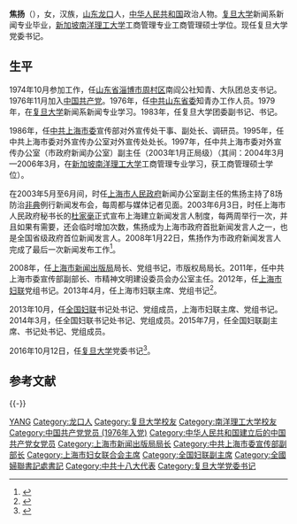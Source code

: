 '''焦扬'''（{{bd|1957年|8月||catIdx=J焦}}），女，汉族，[[山东|山东]][[龙口|龙口]]人，[[中华人民共和国|中华人民共和国]]政治人物。[[复旦大学|复旦大学]]新闻系新闻专业毕业，[[新加坡南洋理工大学|新加坡南洋理工大学]]工商管理专业工商管理硕士学位。现任复旦大学党委书记。

== 生平 ==
1974年10月参加工作，任[[山东省|山东省]][[淄博市|淄博市]][[周村区|周村区]]南阎公社知青、大队团总支书记。1976年11月加入[[中国共产党|中国共产党]]。1976年，任[[中共山东省委|中共山东省委]]知青办工作人员。1979年，在[[复旦大学|复旦大学]]新闻系新闻专业学习。1983年，任复旦大学团委副书记、书记。

1986年，任[[中共上海市委|中共上海市委]]宣传部对外宣传处干事、副处长、调研员。1995年，任中共上海市委对外宣传办公室对外宣传处处长。1997年，任中共上海市委对外宣传办公室（市政府新闻办公室）副主任（2003年1月正局级）（其间：2004年3月—2006年3月，在[[新加坡南洋理工大学|新加坡南洋理工大学]]工商管理专业学习，获工商管理硕士学位）。

在2003年5月至6月间，时任[[上海市人民政府|上海市人民政府]]新闻办公室副主任的焦扬主持了8场防治[[非典|非典]]例行新闻发布会，每周都与媒体记者见面。2003年6月3日，时任上海市人民政府秘书长的[[杜家毫|杜家毫]]正式宣布上海建立新闻发言人制度，每两周举行一次，并且如果有需要，还会临时增加次数，焦扬成为上海市政府首批新闻发言人之一，也是全国省级政府首位新闻发言人。2008年1月22日，焦扬作为市政府新闻发言人完成了最后一次新闻发布工作<ref>{{cite web|accessdate=2016-10-12|url=http://www.thepaper.cn/newsDetail_forward_1542210|title=复旦党委书记再现“复旦新闻人”，曾任上海市政府新闻发言人|publisher=澎湃新闻|archive-date=2017-03-05|archive-url=https://web.archive.org/web/20170305002837/http://www.thepaper.cn/newsDetail_forward_1542210|dead-url=no}}</ref>。

2008年，任[[上海市新闻出版局|上海市新闻出版局]]局长、党组书记，市版权局局长。2011年，任中共上海市委宣传部副部长、市精神文明建设委员会办公室主任。2012年，任[[上海市妇联|上海市妇联]]党组书记。2013年4月，任上海市妇联主席、党组书记<ref>{{cite web|accessdate=2016-10-12|url=http://www.thepaper.cn/newsDetail_forward_1542096|title=焦扬履新复旦大学党委书记，曾任上海市政府新闻发言人|publisher=澎湃新闻|archive-date=2017-03-05|archive-url=https://web.archive.org/web/20170305001427/http://www.thepaper.cn/newsDetail_forward_1542096|dead-url=no}}</ref>。

2013年10月，任[[全国妇联|全国妇联]]书记处书记、党组成员，上海市妇联主席、党组书记。2014年3月，任全国妇联书记处书记、党组成员。2015年7月，任全国妇联副主席、书记处书记、党组成员。

2016年10月12日，任[[复旦大学|复旦大学]]党委书记<ref>{{cite web|accessdate=2016-10-12|url=http://www.thepaper.cn/newsDetail_forward_1542292|title=焦扬：离开三十年，重返复旦园，是一次再学习、再提高的机会|publisher=澎湃新闻|archive-date=2017-03-05|archive-url=https://web.archive.org/web/20170305002944/http://www.thepaper.cn/newsDetail_forward_1542292|dead-url=no}}</ref>。

== 参考文献 ==
{{reflist}}

{{-}}
{{start box}}
{{s-edu}}
{{s-before|[[魏小鹏|魏小鹏]]}}
{{s-title|[[复旦大学|复旦大学]]党委书记|2016年10月12日－}}
{{s-inc}}
{{end box}}

{{复旦大学}}
{{中华全国妇女联合会第十一届执行委员会}}

{{Authority control}}
{{DEFAULTSORT:Jiao焦}}
[[Category:焦姓|YANG]]
[[Category:龙口人|Category:龙口人]]
[[Category:复旦大学校友|Category:复旦大学校友]]
[[Category:南洋理工大学校友|Category:南洋理工大学校友]]
[[Category:中国共产党党员_(1976年入党)|Category:中国共产党党员 (1976年入党)]]
[[Category:中华人民共和国建立后的中国共产党女党员|Category:中华人民共和国建立后的中国共产党女党员]]
[[Category:上海市新闻出版局局长|Category:上海市新闻出版局局长]]
[[Category:中共上海市委宣传部副部长|Category:中共上海市委宣传部副部长]]
[[Category:上海市妇女联合会主席|Category:上海市妇女联合会主席]]
[[Category:全国妇联副主席|Category:全国妇联副主席]]
[[Category:全國婦聯書記處書記|Category:全國婦聯書記處書記]]
[[Category:中共十八大代表|Category:中共十八大代表]]
[[Category:复旦大学党委书记|Category:复旦大学党委书记]]